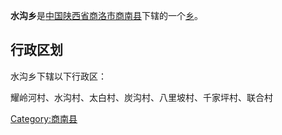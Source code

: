 {{中国乡级行政区
|行政区全称 = 水沟乡
|景观照片文件名 = 
|景观照片描述 = 
|汉语拼音 =
|其他语言 = 
|其他语言名称 = 
|位置图文件名 = 
|位置图描述 = 
|自定义图片=
|上级行政区 = [[陕西省|陕西省]][[商洛市|商洛市]][[商南县|商南县]]
|行政区类别 = [[乡级行政区|乡]]
|行政区划代码 = 
|行政区划 = 
|村委会 = 
|居委会 = 
|建置时间 = 
|领导职位 = 
|领导名称 = 
|政府驻地 = 
|毗邻 = 
|地理坐标 = 
|总面积 = 
|总人口 = 
|户籍人口 = 
|户籍人口年份 = 
|常住人口 = 
|常住人口年份 = 
|人口密度 = 
|GDP = 
|邮政编码 = 
|电话区号 = 
|官方网站 = 
|网站名称 = 
}}
'''水沟乡'''是[[中华人民共和国|中国]][[陕西省|陕西省]][[商洛市|商洛市]][[商南县|商南县]]下辖的一个[[乡级行政区|乡]]。

== 行政区划 ==
水沟乡下辖以下行政区：

耀岭河村、水沟村、太白村、炭沟村、八里坡村、千家坪村、联合村

{{陕西小作品}}
{{商南县行政区划}}

[[Category:商南县|Category:商南县]]